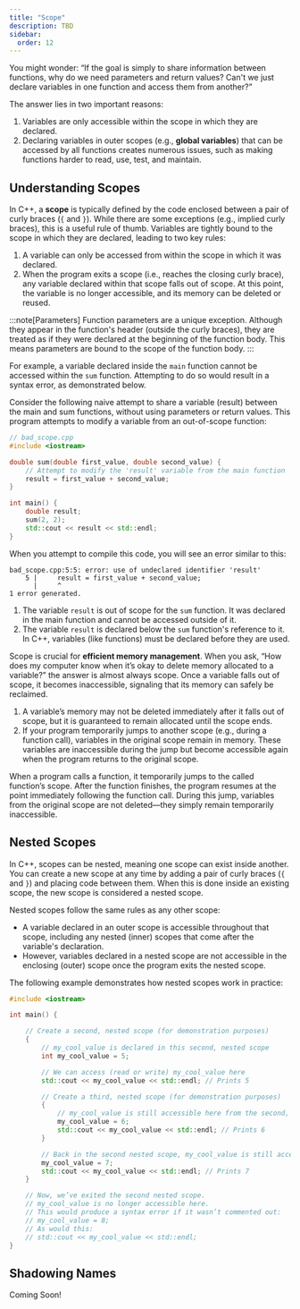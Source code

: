 ```yaml
---
title: "Scope"
description: TBD
sidebar:
  order: 12
---
```


You might wonder: “If the goal is simply to share information between functions, why do we need parameters and return values? Can't we just declare variables in one function and access them from another?”

The answer lies in two important reasons:

1. Variables are only accessible within the scope in which they are declared.
2. Declaring variables in outer scopes (e.g., **global variables**) that can be accessed by all functions creates numerous issues, such as making functions harder to read, use, test, and maintain.

## Understanding Scopes

In C++, a **scope** is typically defined by the code enclosed between a pair of curly braces (`{` and `}`). While there are some exceptions (e.g., implied curly braces), this is a useful rule of thumb. Variables are tightly bound to the scope in which they are declared, leading to two key rules:

1. A variable can only be accessed from within the scope in which it was declared.
2. When the program exits a scope (i.e., reaches the closing curly brace), any variable declared within that scope falls out of scope. At this point, the variable is no longer accessible, and its memory can be deleted or reused.

:::note[Parameters]
Function parameters are a unique exception. Although they appear in the function's header (outside the curly braces), they are treated as if they were declared at the beginning of the function body. This means parameters are bound to the scope of the function body.
:::

For example, a variable declared inside the `main` function cannot be accessed within the `sum` function. Attempting to do so would result in a syntax error, as demonstrated below.

Consider the following naive attempt to share a variable (result) between the main and sum functions, without using parameters or return values. This program attempts to modify a variable from an out-of-scope function:

```cpp
// bad_scope.cpp
#include <iostream>

double sum(double first_value, double second_value) {
    // Attempt to modify the 'result' variable from the main function
    result = first_value + second_value; 
}

int main() {
    double result; 
    sum(2, 2);
    std::cout << result << std::endl;
}
```

When you attempt to compile this code, you will see an error similar to this:

```plaintext layout="terminal"
bad_scope.cpp:5:5: error: use of undeclared identifier 'result'
    5 |     result = first_value + second_value; 
      |     ^
1 error generated.
```

1. The variable `result` is out of scope for the `sum` function. It was declared in the main function and cannot be accessed outside of it.
2. The variable `result` is declared below the `sum` function's reference to it. In C++, variables (like functions) must be declared before they are used.

Scope is crucial for **efficient memory management**. When you ask, “How does my computer know when it’s okay to delete memory allocated to a variable?” the answer is almost always scope. Once a variable falls out of scope, it becomes inaccessible, signaling that its memory can safely be reclaimed.

1. A variable’s memory may not be deleted immediately after it falls out of scope, but it is guaranteed to remain allocated until the scope ends.
2. If your program temporarily jumps to another scope (e.g., during a function call), variables in the original scope remain in memory. These variables are inaccessible during the jump but become accessible again when the program returns to the original scope.

When a program calls a function, it temporarily jumps to the called function’s scope. After the function finishes, the program resumes at the point immediately following the function call. During this jump, variables from the original scope are not deleted—they simply remain temporarily inaccessible.

## Nested Scopes

In C++, scopes can be nested, meaning one scope can exist inside another. You can create a new scope at any time by adding a pair of curly braces (`{` and `}`) and placing code between them. When this is done inside an existing scope, the new scope is considered a nested scope.

Nested scopes follow the same rules as any other scope:

- A variable declared in an outer scope is accessible throughout that scope, including any nested (inner) scopes that come after the variable's declaration.
-	However, variables declared in a nested scope are not accessible in the enclosing (outer) scope once the program exits the nested scope.

The following example demonstrates how nested scopes work in practice:

```cpp
#include <iostream>

int main() {

    // Create a second, nested scope (for demonstration purposes)
    {
        // my_cool_value is declared in this second, nested scope
        int my_cool_value = 5;

        // We can access (read or write) my_cool_value here
        std::cout << my_cool_value << std::endl; // Prints 5

        // Create a third, nested scope (for demonstration purposes)
        {
            // my_cool_value is still accessible here from the second, outer scope
            my_cool_value = 6;
            std::cout << my_cool_value << std::endl; // Prints 6
        }

        // Back in the second nested scope, my_cool_value is still accessible
        my_cool_value = 7;
        std::cout << my_cool_value << std::endl; // Prints 7
    }

    // Now, we’ve exited the second nested scope.
    // my_cool_value is no longer accessible here.
    // This would produce a syntax error if it wasn’t commented out:
    // my_cool_value = 8;
    // As would this:
    // std::cout << my_cool_value << std::endl;
}
```

## Shadowing Names

Coming Soon!
